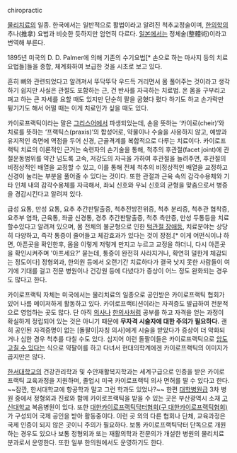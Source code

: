 chiropractic

{{{#!HTML
<iframe width="853" height="480" src="//www.youtube.com/embed/BJQfT9C5Adc" frameborder="0" allowfullscreen></iframe>}}}

[[물리치료]]의 일종. 한국에서는 일반적으로 활법이라고 알려진 척추교정술이며, [[한의학]]의 추나(推拿) 요법과 비슷한 듯하지만 엄연히 다르다. [[일본]]에서는 정체술(整體術)이라고 번역해 부른다.

1895년 미국의 D. D. Palmer에 의해 기존의 수기요법[* 손으로 하는 마사지 등의 치료 요법들]들을 종합, 체계화하여 보급한 것을 시초로 보고 있다.

흔히 뼈와 관련되었다고 알려져서 뚜닥뚜닥 우드득 거리면서 몸 풀어주는 것이라고 생각하기 쉽지만 사실은 관절도 포함하는 근, 건 반사를 자극하는 치료법. 온 몸을 구부리고 펴고 하는 큰 자세를 요할 때도 있지만 단순히 팔을 굽혔다 폈다 하기도 하고 손가락만 튕기기도 해서 어떨 때는 이게 치료인가 싶을 때도 있다.

카이로프랙틱이라는 말은 [[그리스어]]에서 파생되었는데, 손을 뜻하는 ‘카이로(cheir)’와 치료를 뜻하는 ‘프랙틱스(praxis)’의 합성어로, 약물이나 수술을 사용하지 않고, 예방과 유지적인 측면에 역점을 두어 신경, 근골격계를 복합적으로 다루는 치료이다. 카이로프랙틱 치료의 이론적인 근거는 숙련자의 손기술을 통해, 척추의 후관절(facet joint)에 관절운동범위를 약간 넘도록 고속, 저강도의 자극을 가하여 후관절을 늘려주면, 후관절의 비정상적인 배열을 교정할 수 있고, 이를 통해 전체 척추의 비정상적인 배열을 교정하고 신경이 눌리는 부분을 풀어줄 수 있다는 것이다. 또한 관절과 근육 속의 감각수용체와 기타 인체 내의 감각수용체를 자극해서, 좌뇌 신호와 우뇌 신호의 균형을 맞춤으로서 병증을 경감시킨다고 알려져 있다. 

급성 요통, 만성 요통, 요추 추간판탈출증, 척추전방전위증, 척추 분리증, 척추관 협착증, 요추부 염좌, 근육통, 좌골 신경통, 경추 추간판탈출증, 척추 측만증, 만성 두통등을 치료할수있다고 알려져 있으며, 몸 전체의 불균형으로 인한 [[턱관절 장애]]등, 치료분야는 상당히 다양하고, 즉각 통증이 줄어들고 체감효과가 있다는 것이 장점.[* 이게 어떤식이냐 하면, 아픈곳을 확인한후, 몸을 이렇게 저렇게 만지고 누르고 교정을 하더니, 다시 아픈곳을 확인시켜주며 '아프세요?' 묻는데, 통증이 완전히 사라지거나, 확연히 덜한게 체감되는 정도이다] 정형외과, 한의원 등에서 오랜기간 치료하다가 결국 낫지 못한 사람들이 여기에 기대를 걸고 전문 병원이나 건강원 등에 다녔다가 증상이 어느 정도 완화되는 경우도 많다고 한다.

카이로프랙틱 자체는 미국에서는 물리치료의 일종으로 공인받은 카이로프랙틱 협회가 있어 나름 메이저하게 활동하고 있다. 카이로프랙티션이라는 자격증도 발급하여 전문적으로 영업하는 곳도 많다. 단 아직 [[의사]]나 [[한의사]]처럼 공부를 하고 자격을 얻는 과정이 확실하게 정립되어 있는 것은 아니기 때문에 '''무자격 시술자에 대한 주의가 필요하다.''' 괜히 공인된 자격증명이 없는 [돌팔이|자칭 의사]에게 시술을 받았다가 증상이 더 악화되거나 심한 경우 척추를 다칠 수도 있다. 심지어 이런 돌팔이들은 카이로프랙틱으로 [[만병통치약|암도 고칠 수 있다]]는 식으로 약팔이를 하고 다녀서 현대의학계에겐 카이로프랙틱의 이미지가 곱지만은 않다.

[[한서대학교]]의 건강관리학과 및 수안재활복지학과는 세계구급으로 인증을 받은 카이로프랙틱 교육과정을 지원하며, 졸업시 미국 카이로프랙틱 의사 면허를 딸 수 있다고 한다. ~~잠깐, 한서대학교에 항공학과 말고 그런 학과도 있었나?~~ 한편 [[대학병원]]급 3차 병원 중에서 정형외과 진료와 함께 카이로프랙틱을 받을 수 있는 곳은 부산광역시 소재 [[고신대학교]] 복음병원이 있다. 또한 [http://www.chiro.or.kr/ 대한카이로프랙틱닥터협회(구 대한카이로프랙틱협회)]가 구성되어 국제 공인을 받아 활동중이다. 이런 곳 외의 다른 협회나 단체, 교육과정은 국제 인증이 되지 않은 곳이니 주의가 필요하다. 보통 카이로프랙틱닥터 단독으로 개원하는 경우도 있으나 보통 정형외과 또는 재활의학과 전문의가 개설한 병원의 물리치료 분과로서 운영한다. 또한 일부 한의원에서도 운영하기도 한다.
